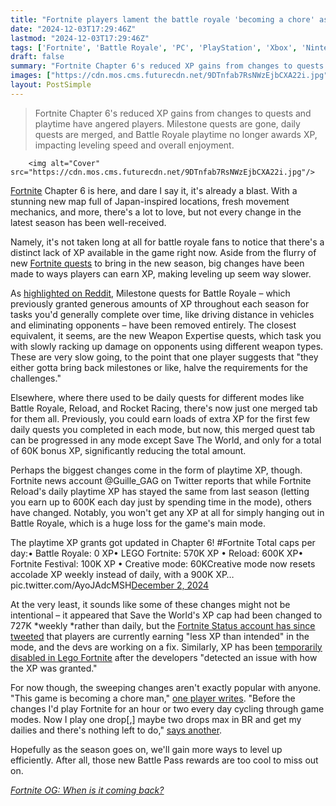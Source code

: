 ```yaml
---
title: "Fortnite players lament the battle royale 'becoming a chore' as XP changes make leveling up much slower in Chapter 6's debut season"
date: "2024-12-03T17:29:46Z"
lastmod: "2024-12-03T17:29:46Z"
tags: ['Fortnite', 'Battle Royale', 'PC', 'PlayStation', 'Xbox', 'Nintendo Switch', 'Mobile', 'Chapter 6', 'XP System', 'Game Update']
draft: false
summary: "Fortnite Chapter 6's reduced XP gains from changes to quests and playtime have angered players.  Milestone quests are gone, daily quests are merged, and Battle Royale playtime no longer awards XP, impacting leveling speed and overall enjoyment."
images: ["https://cdn.mos.cms.futurecdn.net/9DTnfab7RsNWzEjbCXA22i.jpg"]
layout: PostSimple
---
```

> Fortnite Chapter 6's reduced XP gains from changes to quests and playtime have angered players.  Milestone quests are gone, daily quests are merged, and Battle Royale playtime no longer awards XP, impacting leveling speed and overall enjoyment.


        <img alt="Cover" src="https://cdn.mos.cms.futurecdn.net/9DTnfab7RsNWzEjbCXA22i.jpg"/>
        
[<u>Fortnite</u>](https://www.gamesradar.com/fortnite-guide/) Chapter 6 is here, and dare I say it, it's already a blast. With a stunning new map full of Japan-inspired locations, fresh movement mechanics, and more, there's a lot to love, but not every change in the latest season has been well-received. 

Namely, it's not taken long at all for battle royale fans to notice that there's a distinct lack of XP available in the game right now. Aside from the flurry of new [<u>Fortnite quests</u>](https://www.gamesradar.com/fortnite-quests/) to bring in the new season, big changes have been made to ways players can earn XP, making leveling up seem way slower.

As [<u>highlighted on Reddit</u>](https://www.reddit.com/r/FortNiteBR/comments/1h4x5on/comment/m01nzca/?utm_source=share&utm_medium=web3x&utm_name=web3xcss&utm_term=1&utm_content=share_button), Milestone quests for Battle Royale – which previously granted generous amounts of XP throughout each season for tasks you'd generally complete over time, like driving distance in vehicles and eliminating opponents – have been removed entirely. The closest equivalent, it seems, are the new Weapon Expertise quests, which task you with slowly racking up damage on opponents using different weapon types. These are very slow going, to the point that one player suggests that "they either gotta bring back milestones or like, halve the requirements for the challenges."

Elsewhere, where there used to be daily quests for different modes like Battle Royale, Reload, and Rocket Racing, there's now just one merged tab for them all. Previously, you could earn loads of extra XP for the first few daily quests you completed in each mode, but now, this merged quest tab can be progressed in any mode except Save The World, and only for a total of 60K bonus XP, significantly reducing the total amount. 

Perhaps the biggest changes come in the form of playtime XP, though. Fortnite news account @Guille_GAG on Twitter reports that while Fortnite Reload's daily playtime XP has stayed the same from last season (letting you earn up to 600K each day just by spending time in the mode), others have changed. Notably, you won't get any XP at all for simply hanging out in Battle Royale, which is a huge loss for the game's main mode. 

The playtime XP grants got updated in Chapter 6! #Fortnite Total caps per day:• Battle Royale: 0 XP• LEGO Fortnite: 570K XP • Reload: 600K XP• Fortnite Festival: 100K XP • Creative mode: 60KCreative mode now resets accolade XP weekly instead of daily, with a 900K XP… pic.twitter.com/AyoJAdcMSH[December 2, 2024](https://twitter.com/Guille_GAG/status/1863591477827289441)

At the very least, it sounds like some of these changes might not be intentional – it appeared that Save the World's XP cap had been changed to 727K *weekly *rather than daily, but the [<u>Fortnite Status account has since tweeted</u>](https://x.com/FortniteStatus/status/1863956110350197218) that players are currently earning "less XP than intended" in the mode, and the devs are working on a fix. Similarly, XP has been [<u>temporarily disabled in Lego Fortnite</u>](https://x.com/LEGOFN_Status/status/1863645196191170900) after the developers "detected an issue with how the XP was granted."

For now though, the sweeping changes aren't exactly popular with anyone. "This game is becoming a chore man," [<u>one player writes</u>](https://www.reddit.com/r/FortNiteBR/comments/1h4x5on/comment/m01nae7/?utm_source=share&utm_medium=web3x&utm_name=web3xcss&utm_term=1&utm_content=share_button). "Before the changes I'd play Fortnite for an hour or two every day cycling through game modes. Now I play one drop[,] maybe two drops max in BR and get my dailies and there's nothing left to do," [<u>says another</u>](https://www.reddit.com/r/FortNiteBR/comments/1h4x5on/comment/m01tob3/?utm_source=share&utm_medium=web3x&utm_name=web3xcss&utm_term=1&utm_content=share_button). 

Hopefully as the season goes on, we'll gain more ways to level up efficiently. After all, those new Battle Pass rewards are too cool to miss out on.

[<u><em>Fortnite OG: When is it coming back?</em></u>](https://www.gamesradar.com/games/fortnite/fortnite-og/)
        